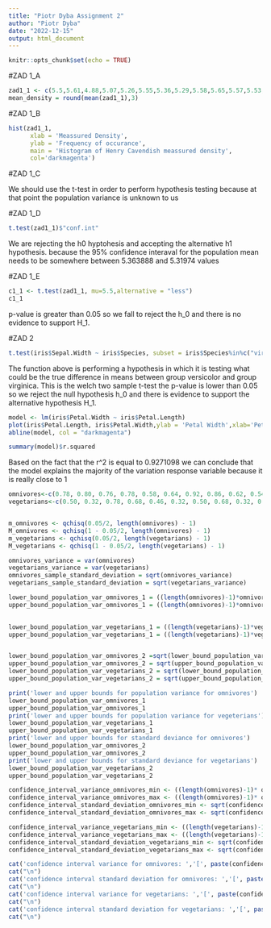 ---
title: "Piotr Dyba Assignment 2"
author: "Piotr Dyba"
date: "2022-12-15"
output: html_document
---

```{r setup, include=FALSE}
knitr::opts_chunk$set(echo = TRUE)
```
#ZAD 1_A
```{r zad1_A}
zad1_1 <- c(5.5,5.61,4.88,5.07,5.26,5.55,5.36,5.29,5.58,5.65,5.57,5.53,5.62,5.29,5.44,5.34,5.79,5.1,5.27,5.39,5.42,5.47,5.63,5.34,5.46,5.3,5.75,5.68,5.85)
mean_density = round(mean(zad1_1),3)

```       
#ZAD 1_B
```{r zad1_B}
hist(zad1_1,
      xlab = 'Meassured Density',
      ylab = 'Frequency of occurance',
      main = 'Histogram of Henry Cavendish meassured density',
      col='darkmagenta')

```
#ZAD 1_C

We should use the t-test in order to perform hypothesis testing because at that point the population variance is unknown to us

#ZAD 1_D
```{r zad1_4}
t.test(zad1_1)$"conf.int"
```


We are rejecting the h0 hyptohesis and accepting the alternative h1 hypothesis. because the 95% confidence interaval for the population mean needs to be somewhere between 5.363888 and 5.31974 values

#ZAD 1_E 
```{r zad1_e}
c1_1 <- t.test(zad1_1, mu=5.5,alternative = "less")
c1_1
```
p-value is greater than 0.05 so we fall to reject the h_0 and there is no evidence to support H_1.


#ZAD 2
```{r zad2}
t.test(iris$Sepal.Width ~ iris$Species, subset = iris$Species%in%c("virginica","versicolor"))
```

The function above is performing a hypothesis in which it is testing what could be the true difference in means between group versicolor and group virginica.
This is the welch two sample t-test the p-value is lower than 0.05 so we reject the null hypothesis h_0 and there is evidence to support the alternative hypothesis H_1.

```{r zad3_1}
model <- lm(iris$Petal.Width ~ iris$Petal.Length)
plot(iris$Petal.Length, iris$Petal.Width,ylab = 'Petal Width',xlab='Petal Length')
abline(model, col = "darkmagenta")

```
```{r zad3_2}
summary(model)$r.squared

```
Based on the fact that the r^2 is equal to 0.9271098 we can conclude that the model explains the majority of the variation response variable because it is really close to 1

```{r zad4_A}
omnivores<-c(0.78, 0.80, 0.76, 0.78, 0.58, 0.64, 0.92, 0.86, 0.62, 0.54, 0.46)
vegetarians<-c(0.50, 0.32, 0.78, 0.68, 0.46, 0.32, 0.50, 0.68, 0.32, 0.86, 0.40, 0.36, 0.44, 0.62, 0.26)


m_omnivores <- qchisq(0.05/2, length(omnivores) - 1)
M_omnivores <- qchisq(1 - 0.05/2, length(omnivores) - 1)
m_vegetarians <- qchisq(0.05/2, length(vegetarians) - 1)
M_vegetarians <- qchisq(1 - 0.05/2, length(vegetarians) - 1)

omnivores_variance = var(omnivores)
vegetarians_variance = var(vegetarians)
omnivores_sample_standard_deviation = sqrt(omnivores_variance)
vegetarians_sample_standard_deviation = sqrt(vegetarians_variance)

lower_bound_population_var_omnivores_1 = ((length(omnivores)-1)*omnivores_sample_standard_deviation^2)/M_omnivores
upper_bound_population_var_omnivores_1 = ((length(omnivores)-1)*omnivores_sample_standard_deviation^2)/m_omnivores

  
lower_bound_population_var_vegetarians_1 = ((length(vegetarians)-1)*vegetarians_sample_standard_deviation^2)/M_vegetarians
upper_bound_population_var_vegetarians_1 = ((length(vegetarians)-1)*vegetarians_sample_standard_deviation^2)/m_vegetarians


lower_bound_population_var_omnivores_2 =sqrt(lower_bound_population_var_omnivores_1)
upper_bound_population_var_omnivores_2 = sqrt(upper_bound_population_var_omnivores_1)
lower_bound_population_var_vegetarians_2 = sqrt(lower_bound_population_var_vegetarians_1)
upper_bound_population_var_vegetarians_2 = sqrt(upper_bound_population_var_vegetarians_1)

print('lower and upper bounds for population variance for omnivores')
lower_bound_population_var_omnivores_1
upper_bound_population_var_omnivores_1
print('lower and upper bounds for population variance for vegeterians')
lower_bound_population_var_vegetarians_1
upper_bound_population_var_vegetarians_1
print('lower and upper bounds for standard deviance for omnivores')
lower_bound_population_var_omnivores_2
upper_bound_population_var_omnivores_2
print('lower and upper bounds for standard deviance for vegetarians')
lower_bound_population_var_vegetarians_2
upper_bound_population_var_vegetarians_2
```

```{r zad4_B}


confidence_interval_variance_omnivores_min <- ((length(omnivores)-1)* omnivores_variance^2) / M_omnivores
confidence_interval_variance_omnivores_max <- ((length(omnivores)-1)* omnivores_variance^2) / m_omnivores
confidence_interval_standard_deviation_omnivores_min <- sqrt(confidence_interval_variance_omnivores_min)
confidence_interval_standard_deviation_omnivores_max <- sqrt(confidence_interval_variance_omnivores_max)

confidence_interval_variance_vegetarians_min <- ((length(vegetarians)-1)* vegetarians_variance^2) / M_vegetarians
confidence_interval_variance_vegetarians_max <- ((length(vegetarians)-1)* vegetarians_variance^2) / m_vegetarians
confidence_interval_standard_deviation_vegetarians_min <- sqrt(confidence_interval_variance_vegetarians_min)
confidence_interval_standard_deviation_vegetarians_max <- sqrt(confidence_interval_variance_vegetarians_max)

cat('confidence interval variance for omnivores: ','[', paste(confidence_interval_variance_omnivores_min, confidence_interval_variance_omnivores_max, sep=':'),']')
cat("\n")
cat('confidence interval standard deviation for omnivores: ','[', paste(confidence_interval_standard_deviation_omnivores_min,confidence_interval_standard_deviation_omnivores_max, sep=':'),']')
cat("\n")
cat('confidence interval variance for vegetarians: ','[', paste(confidence_interval_variance_vegetarians_min,confidence_interval_variance_vegetarians_max, sep=':'),']')
cat("\n")
cat('confidence interval standard deviation for vegetarians: ','[', paste(confidence_interval_standard_deviation_vegetarians_min,confidence_interval_standard_deviation_vegetarians_max , sep=':'),']')
cat("\n")
```
